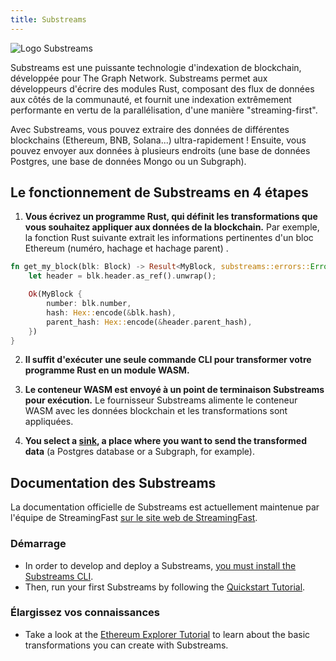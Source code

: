 ```yaml
---
title: Substreams
---
```


![Logo Substreams](/img/substreams-logo.png)

Substreams est une puissante technologie d'indexation de blockchain, développée pour The Graph Network. Substreams permet aux développeurs d'écrire des modules Rust, composant des flux de données aux côtés de la communauté, et fournit une indexation extrêmement performante en vertu de la parallélisation, d'une manière "streaming-first".

Avec Substreams, vous pouvez extraire des données de différentes blockchains (Ethereum, BNB, Solana...) ultra-rapidement ! Ensuite, vous pouvez envoyer aux données à plusieurs endroits (une base de données Postgres, une base de données Mongo ou un Subgraph).

## Le fonctionnement de Substreams en 4 étapes

1. **Vous écrivez un programme Rust, qui définit les transformations que vous souhaitez appliquer aux données de la blockchain.** Par exemple, la fonction Rust suivante extrait les informations pertinentes d'un bloc Ethereum (numéro, hachage et hachage parent) .

```rust
fn get_my_block(blk: Block) -> Result<MyBlock, substreams::errors::Error> {
    let header = blk.header.as_ref().unwrap();

    Ok(MyBlock {
        number: blk.number,
        hash: Hex::encode(&blk.hash),
        parent_hash: Hex::encode(&header.parent_hash),
    })
}
```

2. **Il suffit d'exécuter une seule commande CLI pour transformer votre programme Rust en un module WASM.**

3. **Le conteneur WASM est envoyé à un point de terminaison Substreams pour exécution.** Le fournisseur Substreams alimente le conteneur WASM avec les données blockchain et les transformations sont appliquées.

4. **You select a [sink](https://substreams.streamingfast.io/documentation/consume/other-sinks), a place where you want to send the transformed data** (a Postgres database or a Subgraph, for example).

## Documentation des Substreams

La documentation officielle de Substreams est actuellement maintenue par l'équipe de StreamingFast [sur le site web de StreamingFast](https://substreams.streamingfast.io/).

### Démarrage

- In order to develop and deploy a Substreams, [you must install the Substreams CLI](https://substreams.streamingfast.io/documentation/consume/installing-the-cli).
- Then, run your first Substreams by following the [Quickstart Tutorial](https://substreams.streamingfast.io/documentation/develop/init-project).

### Élargissez vos connaissances

- Take a look at the [Ethereum Explorer Tutorial](https://substreams.streamingfast.io/tutorials/evm) to learn about the basic transformations you can create with Substreams.
